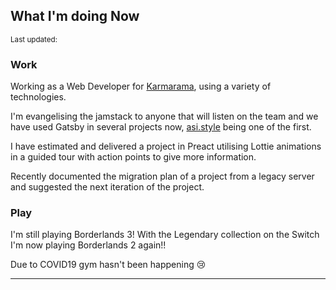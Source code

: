 ## What I'm doing Now

<Small>
  Last updated: <DateUpdated date={`2020-10-28`} small={`true`} />
</Small>

### Work

Working as a Web Developer for [Karmarama], using a variety of
technologies.

I'm evangelising the jamstack to anyone that will listen on the team
and we have used Gatsby in several projects now, [asi.style] being one
of the first.

I have estimated and delivered a project in Preact utilising Lottie
animations in a guided tour with action points to give more
information.

Recently documented the migration plan of a project from a legacy
server and suggested the next iteration of the project.

### Play

I'm still playing Borderlands 3! With the Legendary collection on the
Switch I'm now playing Borderlands 2 again!!

Due to COVID19 gym hasn't been happening 😢

---

[karmarama]: https://www.karmarama.com/
[asi.style]: https://asi.style
